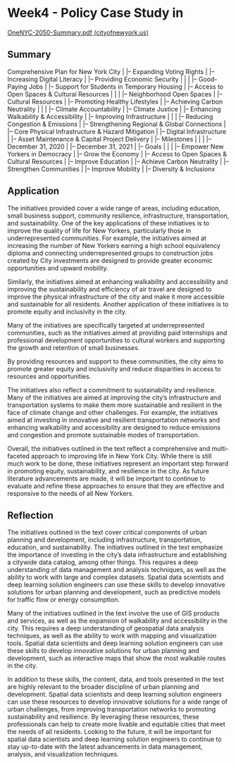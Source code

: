 # Week4 - Policy Case Study in

[OneNYC-2050-Summary.pdf (cityofnewyork.us)](https://onenyc.cityofnewyork.us/wp-content/uploads/2019/05/OneNYC-2050-Summary.pdf)

## Summary

Comprehensive Plan for New York City \| \|-- Expanding Voting Rights \| \|-- Increasing Digital Literacy \| \|-- Providing Economic Security \| \| \| \|-- Good-Paying Jobs \| \|-- Support for Students in Temporary Housing \| \|-- Access to Open Spaces & Cultural Resources \| \| \| \|-- Neighborhood Open Spaces \| \|-- Cultural Resources \| \|-- Promoting Healthy Lifestyles \| \|-- Achieving Carbon Neutrality \| \| \| \|-- Climate Accountability \| \|-- Climate Justice \| \|-- Enhancing Walkability & Accessibility \| \|-- Improving Infrastructure \| \| \| \|-- Reducing Congestion & Emissions \| \|-- Strengthening Regional & Global Connections \| \|-- Core Physical Infrastructure & Hazard Mitigation \| \|-- Digital Infrastructure \| \|-- Asset Maintenance & Capital Project Delivery \| \|-- Milestones \| \| \| \|-- December 31, 2020 \| \|-- December 31, 2021 \| \|-- Goals \| \| \| \|-- Empower New Yorkers in Democracy \| \|-- Grow the Economy \| \|-- Access to Open Spaces & Cultural Resources \| \|-- Improve Education \| \|-- Achieve Carbon Neutrality \| \|-- Strengthen Communities \| \|-- Improve Mobility \| \|-- Diversity & Inclusionx

## Application

The initiatives provided cover a wide range of areas, including education, small business support, community resilience, infrastructure, transportation, and sustainability. One of the key applications of these initiatives is to improve the quality of life for New Yorkers, particularly those in underrepresented communities. For example, the initiatives aimed at increasing the number of New Yorkers earning a high school equivalency diploma and connecting underrepresented groups to construction jobs created by City investments are designed to provide greater economic opportunities and upward mobility.

Similarly, the initiatives aimed at enhancing walkability and accessibility and improving the sustainability and efficiency of air travel are designed to improve the physical infrastructure of the city and make it more accessible and sustainable for all residents. Another application of these initiatives is to promote equity and inclusivity in the city.

Many of the initiatives are specifically targeted at underrepresented communities, such as the initiatives aimed at providing paid internships and professional development opportunities to cultural workers and supporting the growth and retention of small businesses.

By providing resources and support to these communities, the city aims to promote greater equity and inclusivity and reduce disparities in access to resources and opportunities.

The initiatives also reflect a commitment to sustainability and resilience. Many of the initiatives are aimed at improving the city's infrastructure and transportation systems to make them more sustainable and resilient in the face of climate change and other challenges. For example, the initiatives aimed at investing in innovative and resilient transportation networks and enhancing walkability and accessibility are designed to reduce emissions and congestion and promote sustainable modes of transportation.

Overall, the initiatives outlined in the text reflect a comprehensive and multi-faceted approach to improving life in New York City. While there is still much work to be done, these initiatives represent an important step forward in promoting equity, sustainability, and resilience in the city. As future literature advancements are made, it will be important to continue to evaluate and refine these approaches to ensure that they are effective and responsive to the needs of all New Yorkers.

## Reflection

The initiatives outlined in the text cover critical components of urban planning and development, including infrastructure, transportation, education, and sustainability. The initiatives outlined in the text emphasize the importance of investing in the city's data infrastructure and establishing a citywide data catalog, among other things. This requires a deep understanding of data management and analysis techniques, as well as the ability to work with large and complex datasets. Spatial data scientists and deep learning solution engineers can use these skills to develop innovative solutions for urban planning and development, such as predictive models for traffic flow or energy consumption.

Many of the initiatives outlined in the text involve the use of GIS products and services, as well as the expansion of walkability and accessibility in the city. This requires a deep understanding of geospatial data analysis techniques, as well as the ability to work with mapping and visualization tools. Spatial data scientists and deep learning solution engineers can use these skills to develop innovative solutions for urban planning and development, such as interactive maps that show the most walkable routes in the city.

In addition to these skills, the content, data, and tools presented in the text are highly relevant to the broader discipline of urban planning and development. Spatial data scientists and deep learning solution engineers can use these resources to develop innovative solutions for a wide range of urban challenges, from improving transportation networks to promoting sustainability and resilience. By leveraging these resources, these professionals can help to create more livable and equitable cities that meet the needs of all residents. Looking to the future, it will be important for spatial data scientists and deep learning solution engineers to continue to stay up-to-date with the latest advancements in data management, analysis, and visualization techniques.
